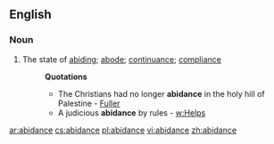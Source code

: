 ==English==

===Noun===
{{en-noun}}

# The state of [[abiding]]; [[abode]]; [[continuance]]; [[compliance]]
#:'''Quotations'''
#:*The Christians had no longer '''abidance''' in the holy hill of Palestine - [[Fuller]] <!-- Same as below -->
#:*A judicious '''abidance''' by rules - [[w:Helps]] <!-- Author? If so who? -->
{{attention|en}}

[[ar:abidance]]
[[cs:abidance]]
[[pl:abidance]]
[[vi:abidance]]
[[zh:abidance]]